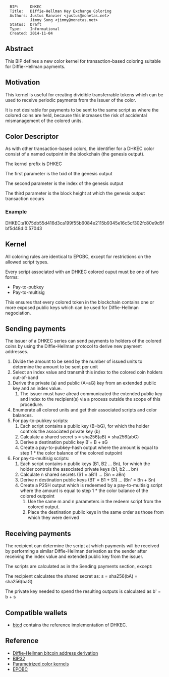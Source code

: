 <pre>
  BIP:     DHKEC
  Title:   Diffie-Hellman Key Exchange Coloring
  Authors: Justus Ranvier <justus@monetas.net>
           Jimmy Song <jimmy@monetas.net>
  Status:  Draft
  Type:    Informational
  Created: 2014-11-04
</pre>

==Abstract==

This BIP defines a new color kernel for transaction-based coloring suitable for Diffie-Hellman payments.

==Motivation==

This kernel is useful for creating dividible transferrable tokens which can be used to receive periodic payments from the issuer of the color.

It is not desirable for payments to be sent to the same script as where the colored coins are held, because this increases the risk of accidental mismanagement of the colored units.

==Color Descriptor==

As with other transaction-based colors, the identifier for a DHKEC color consist of a named outpoint in the blockchain (the genesis output).

The kernel prefix is DHKEC

The first parameter is the txid of the genesis output

The second parameter is the index of the genesis output

The third parameter is the block height at which the genesis output transaction occurs

===Example===

DHKEC:a1075db55d416d3ca199f55b6084e2115b9345e16c5cf302fc80e9d5fbf5d48d:0:57043

==Kernel==

All coloring rules are identical to EPOBC, except for restrictions on the allowed script types.

Every script associated with an DHKEC colored ouput must be one of two forms:

* Pay-to-pubkey
* Pay-to-multisig

This ensures that every colored token in the blockchain contains one or more exposed public keys which can be used for Diffie-Hellman negociation.

==Sending payments==

The issuer of a DHKEC series can send payments to holders of the colored coins by using the Diffie-Hellman protocol to derive new payment addresses.

# Divide the amount to be send by the number of issued units to determine the amount to be sent per unit
# Select an index value and transmit this index to the colored coin holders out-of-band
# Derive the private (a) and public (A=aG) key from an extended public key and an index value.
## The issuer must have alread communicated the extended public key and index to the recipient(s) via a process outside the scope of this procedure.
# Enumerate all colored units and get their associated scripts and color balances.
# For pay-to-pubkey scripts:
## Each script contains a public key (B=bG), for which the holder controls the associated private key (b)
## Calculate a shared secret s = sha256(aB) = sha256(abG)
## Derive a destination public key B'= B + sG
## Create a pay-to-pubkey-hash output where the amount is equal to step 1 * the color balance of the colored outpoint
# For pay-to-multisig scripts:
## Each script contains n public keys (B1, B2 ... Bn), for which the holder controls the associated private keys (b1, b2 ... bn)
## Calculate n shared secrets (S1 = aB1) ... (Sn = aBn)
## Derive n destination public keys (B1' = B1 + S1) ... (Bn' = Bn + Sn)
## Create a P2SH output which is redeemed by a pay-to-multisig script where the amount is equal to step 1 * the color balance of the colored outpoint
### Use the same m and n parameters in the redeem script from the colored output.
### Place the destination public keys in the same order as those from which they were derived

==Receiving payments==

The recipient can determine the script at which payments will be received by performing a similar Diffie-Hellman derivation as the sender after receiving the index value and extended public key from the issuer.

The scripts are calculated as in the Sending payments section, except:

The recipient calculates the shared secret as: s = sha256(bA) = sha256(baG)

The private key needed to spend the resulting outputs is calculated as b' = b + s

==Compatible wallets==

* [[https://github.com/conformal/btcd|btcd]] contains the reference implementation of DHKEC.

==Reference==

* [[https://wiki.unsystem.net/en/index.php/DarkWallet/Stealth | Diffie-Hellman bitcoin address derivation]]
* [[https://github.com/bitcoin/bips/blob/master/bip-0032.mediawiki|BIP32]]
* [[https://github.com/chromaway/ngcccbase/wiki/Colors|Parametrized color kernels]]
* [[https://github.com/chromaway/ngcccbase/wiki/EPOBC|EPOBC]]
